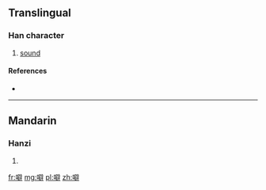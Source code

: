 ==Translingual==

===Han character===
{{Han char|rn=30|rad=口|as=13|sn=16|four=|canj=口尸口十 (RSRJ)}}

# [[sound]]

====References====
* {{Han ref|kx=0211.121|hdz=10695.030|uh=567C|ud=22140}}

----

==Mandarin==

===Hanzi===
{{cmn-hanzi|pin=[[pī]] ([[pi1]])|wg=p'i<sup>1</sup>}}

# {{defn|lang=cmn|sort=口13}}

[[fr:噼]]
[[mg:噼]]
[[pl:噼]]
[[zh:噼]]